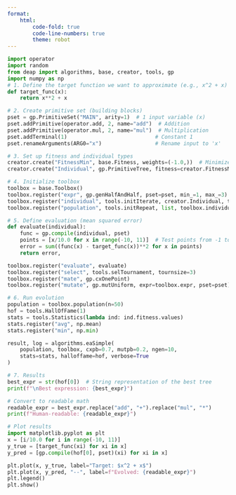 ```yaml
---
format:
    html:
        code-fold: true
        code-line-numbers: true
        theme: robot
---
```



```python
import operator
import random
from deap import algorithms, base, creator, tools, gp
import numpy as np
# 1. Define the target function we want to approximate (e.g., x^2 + x)
def target_func(x):
    return x**2 + x

# 2. Create primitive set (building blocks)
pset = gp.PrimitiveSet("MAIN", arity=1)  # 1 input variable (x)
pset.addPrimitive(operator.add, 2, name="add")  # Addition
pset.addPrimitive(operator.mul, 2, name="mul")  # Multiplication
pset.addTerminal(1)                            # Constant 1
pset.renameArguments(ARG0="x")                 # Rename input to 'x'

# 3. Set up fitness and individual types
creator.create("FitnessMin", base.Fitness, weights=(-1.0,))  # Minimize error
creator.create("Individual", gp.PrimitiveTree, fitness=creator.FitnessMin)

# 4. Initialize toolbox
toolbox = base.Toolbox()
toolbox.register("expr", gp.genHalfAndHalf, pset=pset, min_=1, max_=3)
toolbox.register("individual", tools.initIterate, creator.Individual, toolbox.expr)
toolbox.register("population", tools.initRepeat, list, toolbox.individual)

# 5. Define evaluation (mean squared error)
def evaluate(individual):
    func = gp.compile(individual, pset)
    points = [x/10.0 for x in range(-10, 11)]  # Test points from -1 to 1
    error = sum((func(x) - target_func(x))**2 for x in points)
    return error,

toolbox.register("evaluate", evaluate)
toolbox.register("select", tools.selTournament, tournsize=3)
toolbox.register("mate", gp.cxOnePoint)
toolbox.register("mutate", gp.mutUniform, expr=toolbox.expr, pset=pset)

# 6. Run evolution
population = toolbox.population(n=50)
hof = tools.HallOfFame(1)
stats = tools.Statistics(lambda ind: ind.fitness.values)
stats.register("avg", np.mean)
stats.register("min", np.min)

result, log = algorithms.eaSimple(
    population, toolbox, cxpb=0.7, mutpb=0.2, ngen=10, 
    stats=stats, halloffame=hof, verbose=True
)

# 7. Results
best_expr = str(hof[0])  # String representation of the best tree
print(f"\nBest expression: {best_expr}")

# Convert to readable math
readable_expr = best_expr.replace("add", "+").replace("mul", "*")
print(f"Human-readable: {readable_expr}")

# Plot results
import matplotlib.pyplot as plt
x = [i/10.0 for i in range(-10, 11)]
y_true = [target_func(xi) for xi in x]
y_pred = [gp.compile(hof[0], pset)(xi) for xi in x]

plt.plot(x, y_true, label="Target: $x^2 + x$")
plt.plot(x, y_pred, "--", label=f"Evolved: {readable_expr}")
plt.legend()
plt.show()
```

